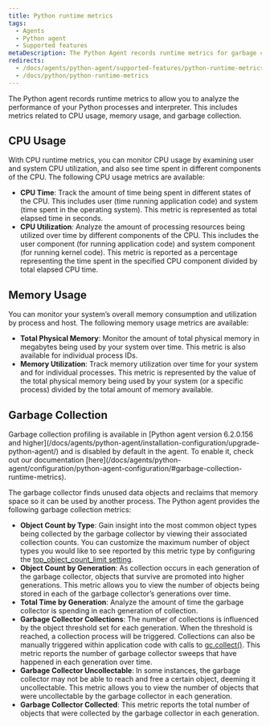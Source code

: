 ```yaml
---
title: Python runtime metrics
tags:
  - Agents
  - Python agent
  - Supported features
metaDescription: The Python Agent records runtime metrics for garbage collection and CPU/ memory usage
redirects:
  - /docs/agents/python-agent/supported-features/python-runtime-metrics
  - /docs/python/python-runtime-metrics
---
```


The Python agent records runtime metrics to allow you to analyze the performance of your Python processes and interpreter. This includes metrics related to CPU usage, memory usage, and garbage collection.

## CPU Usage

With CPU runtime metrics, you can monitor CPU usage by examining user and system CPU utilization, and also see time spent in different components of the CPU. The following CPU usage metrics are available:

* **CPU Time**: Track the amount of time being spent in different states of the CPU. This includes user (time running application code) and system (time spent in the operating system). This metric is represented as total elapsed time in seconds.
* **CPU Utilization**: Analyze the amount of processing resources being utilized over time by different components of the CPU. This includes the user component (for running application code) and system component (for running kernel code). This metric is reported as a percentage representing the time spent in the specified CPU component divided by total elapsed CPU time.

## Memory Usage

You can monitor your system’s overall memory consumption and utilization by process and host. The following memory usage metrics are available:

* **Total Physical Memory**: Monitor the amount of total physical memory in megabytes being used by your system over time. This metric is also available for individual process IDs.
* **Memory Utilization**: Track memory utilization over time for your system and for individual processes. This metric is represented by the value of the total physical memory being used by your system (or a specific process) divided by the total amount of memory available.

## Garbage Collection

<Callout variant="important">
  Garbage collection profiling is available in [Python agent version 6.2.0.156 and higher](/docs/agents/python-agent/installation-configuration/upgrade-python-agent/) and is disabled by default in the agent. To enable it, check out our documentation [here](/docs/agents/python-agent/configuration/python-agent-configuration/#garbage-collection-runtime-metrics).
</Callout>

The garbage collector finds unused data objects and reclaims that memory space so it can be used by another process. The Python agent provides the following garbage collection metrics:

* **Object Count by Type**: Gain insight into the most common object types being collected by the garbage collector by viewing their associated collection counts. You can customize the maximum number of object types you would like to see reported by this metric type by configuring the [top_object_count_limit setting](/docs/agents/python-agent/configuration/python-agent-configuration/#garbage-collection-runtime-metrics).
* **Object Count by Generation**:  As collection occurs in each generation of the garbage collector, objects that survive are promoted into higher generations. This metric allows you to view the number of objects being stored in each of the garbage collector’s generations over time.
* **Total Time by Generation**: Analyze the amount of time the garbage collector is spending in each generation of collection.
* **Garbage Collector Collections**: The number of collections is influenced by the object threshold set for each generation. When the threshold is reached, a collection process will be triggered. Collections can also be manually triggered within application code with calls to [gc.collect()](https://docs.python.org/3/library/gc.html#gc.collect). This metric reports the number of garbage collector sweeps that have happened in each generation over time.
* **Garbage Collector Uncollectable**: In some instances, the garbage collector may not be able to reach and free a certain object, deeming it uncollectable. This metric allows you to view the number of objects that were uncollectable by the garbage collector in each generation.
* **Garbage Collector Collected**: This metric reports the total number of objects that were collected by the garbage collector in each generation.
